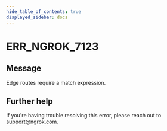 ```yaml
---
hide_table_of_contents: true
displayed_sidebar: docs
---
```



# ERR_NGROK_7123

## Message

Edge routes require a match expression.

<ErrorDetails error="err_ngrok_7123" />

## Further help

If you're having trouble resolving this error, please reach out to [support@ngrok.com](mailto:support@ngrok.com?subject=Help%20with%20ERR_NGROK_7123).
